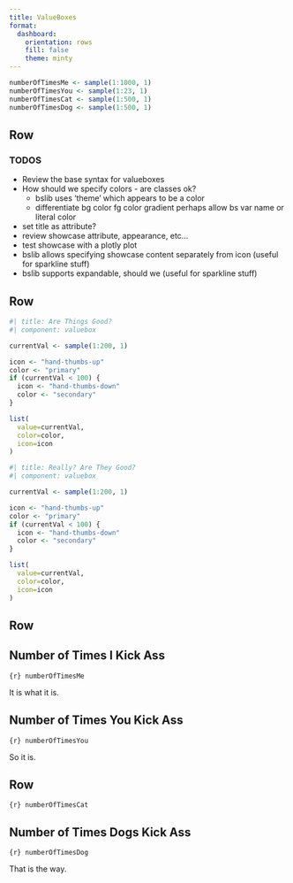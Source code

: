 ```yaml
---
title: ValueBoxes
format: 
  dashboard:
    orientation: rows
    fill: false
    theme: minty
---
```



```r
numberOfTimesMe <- sample(1:1000, 1)
numberOfTimesYou <- sample(1:23, 1)
numberOfTimesCat <- sample(1:500, 1)
numberOfTimesDog <- sample(1:500, 1)
```


Row
--------------------

:::{.callout-note}

### TODOS

- Review the base syntax for valueboxes
- How should we specify colors - are classes ok?
    - bslib uses 'theme' which appears to be a color
    - differentiate 
        bg color
        fg color
        gradient
        perhaps allow bs var name or literal color
- set title as attribute?
- review showcase attribute, appearance, etc...
- test showcase with a plotly plot
- bslib allows specifying showcase content separately from icon (useful for sparkline stuff)
- bslib supports expandable, should we (useful for sparkline stuff)

:::


Row
---------------------

```r
#| title: Are Things Good?
#| component: valuebox

currentVal <- sample(1:200, 1)

icon <- "hand-thumbs-up"
color <- "primary"
if (currentVal < 100) {
  icon <- "hand-thumbs-down"
  color <- "secondary"
}

list(
  value=currentVal,
  color=color,
  icon=icon
)
```


```r
#| title: Really? Are They Good?
#| component: valuebox

currentVal <- sample(1:200, 1)

icon <- "hand-thumbs-up"
color <- "primary"
if (currentVal < 100) {
  icon <- "hand-thumbs-down"
  color <- "secondary"
}

list(
  value=currentVal,
  color=color,
  icon=icon
)
```

Row
--------------------

:::{.valuebox icon="hand-thumbs-up" showcase-position="bottom"}

## Number of Times I Kick Ass

`{r} numberOfTimesMe`

It is what it is.

:::

:::{.valuebox icon="hand-thumbs-down"}

## Number of Times You Kick Ass

`{r} numberOfTimesYou`

So it is.

:::



Row
--------------------

:::{.valuebox title="Number of Times Cats Kick Ass " icon="backpack-fill"}

`{r} numberOfTimesCat`

:::

:::{.valuebox icon="send-fill" showcase-position="top-right"}

## Number of Times Dogs Kick Ass

`{r} numberOfTimesDog`

That is the way.


:::
